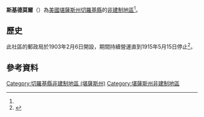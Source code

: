 {{noteTA
|1=zh-hans:县;zh-hk:縣;zh-tw:郡;
}}
{{Infobox settlement
|official_name = 斯基德莫爾
|native_name = Skidmore
|settlement_type = [[非建制地區|非建制地區]] 
|nickname = 
|motto =
|pushpin_map=USA Kansas
|coordinates_region = US-KS
|subdivision_type = [[世界政區索引|國家]]
|subdivision_name = [[美国|美国]]
|subdivision_type1 = [[美國行政區劃|州]]
|subdivision_name1 = [[堪薩斯州|堪薩斯州]]
|subdivision_type2 = [[堪薩斯州行政區劃|縣]]
|subdivision_name2 = [[切羅基縣_(堪薩斯州)|切羅基縣]]
|unit_pref  =  
|population_as_of = 
|population_footnotes = 
|population_total = 
|population_density_km2 = 
|timezone = [[北美中部时区|CST]]
|utc_offset = -6
|timezone_DST = CDT
|utc_offset_DST = -5
|elevation_footnotes = 
|elevation_m = 280
|elevation_ft = 919
|latd = 37|latm = 14|lats = 25|latNS = N
|longd = 94|longm = 49|longs = 55|longEW = W
|coordinates_display=%
|area_code = [[電話區號620|620]]
|blank_name = [[聯邦資料處理標準|FIPS編碼]]
|blank_info = 20-65800<ref name="gnis"/>
|blank1_name = [[地名信息系统|GNIS]] ID
|blank1_info = 484452<ref name=gnis>{{GNIS|484452|name=Skidmore, Kansas}}</ref>
|website = 
}}

'''斯基德莫爾'''（{{lang-en|'''Skidmore'''}}）為[[美國|美國]][[堪薩斯州|堪薩斯州]][[切羅基縣_(堪薩斯州)|切羅基縣]]的[[非建制地區|非建制地區]]<ref name=gnis/>。

==歷史==
此社區的郵政局於1903年2月6日開設，期間持續營運直到1915年5月15日停止<ref>{{cite web | url=http://www.kshs.org/geog/geog_postoffices/search/page:2/county:CK/sort:date_established/direction:asc | title=Kansas Post Offices, 1828-1961, page 2 | publisher=Kansas Historical Society | accessdate=6 June 2014 | archive-date=2016-05-08 | archive-url=https://web.archive.org/web/20160508173447/http://www.kshs.org/geog/geog_postoffices/search/page:2/county:CK/sort:date_established/direction:asc | dead-url=no }}</ref>。

==參考資料==
{{Reflist}}

{{切羅基縣 (堪薩斯州)}}

{{DEFAULTSORT:Skidmore}}
[[Category:切羅基縣非建制地區_(堪薩斯州)|Category:切羅基縣非建制地區 (堪薩斯州)]]
[[Category:堪薩斯州非建制地區|Category:堪薩斯州非建制地區]]

{{CherokeeCountyKS-geo-stub}}